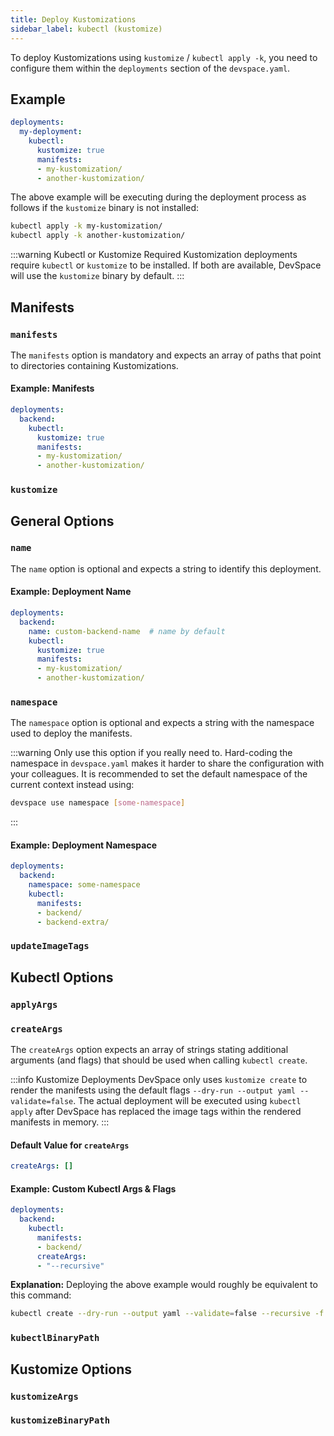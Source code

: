 ```yaml
---
title: Deploy Kustomizations
sidebar_label: kubectl (kustomize)
---
```



To deploy Kustomizations using `kustomize` / `kubectl apply -k`, you need to configure them within the `deployments` section of the `devspace.yaml`.

## Example
```yaml {4}
deployments:
  my-deployment:
    kubectl:
      kustomize: true
      manifests:
      - my-kustomization/
      - another-kustomization/
```

The above example will be executing during the deployment process as follows if the `kustomize` binary is not installed:
```bash
kubectl apply -k my-kustomization/
kubectl apply -k another-kustomization/
```

:::warning Kubectl or Kustomize Required
Kustomization deployments require `kubectl` or `kustomize` to be installed. If both are available, DevSpace will use the `kustomize` binary by default.
:::


## Manifests

### `manifests`
The `manifests` option is mandatory and expects an array of paths that point to directories containing Kustomizations.

#### Example: Manifests
```yaml
deployments:
  backend:
    kubectl:
      kustomize: true
      manifests:
      - my-kustomization/
      - another-kustomization/
```

### `kustomize`

<FragmentKubectlKustomize/>


## General Options

### `name`
The `name` option is optional and expects a string to identify this deployment.

#### Example: Deployment Name
```yaml {2}
deployments:
  backend:
    name: custom-backend-name  # name by default
    kubectl:
      kustomize: true
      manifests:
      - my-kustomization/
      - another-kustomization/
```

### `namespace`
The `namespace` option is optional and expects a string with the namespace used to deploy the manifests.

:::warning
Only use this option if you really need to. Hard-coding the namespace in `devspace.yaml` makes it harder to share the configuration with your colleagues. It is recommended to set the default namespace of the current context instead using:
```bash
devspace use namespace [some-namespace]
```
:::

#### Example: Deployment Namespace
```yaml {3}
deployments:
  backend:
    namespace: some-namespace
    kubectl:
      manifests:
      - backend/
      - backend-extra/
```

### `updateImageTags`

<FragmentUpdateImageTags/>

## Kubectl Options

### `applyArgs`

<FragmentKubectlApplyArgs/>

### `createArgs`
The `createArgs` option expects an array of strings stating additional arguments (and flags) that should be used when calling `kubectl create`.

:::info Kustomize Deployments
DevSpace only uses `kustomize create` to render the manifests using the default flags `--dry-run --output yaml --validate=false`. The actual deployment will be executed using `kubectl apply` after DevSpace has replaced the image tags within the rendered manifests in memory.
:::

#### Default Value for `createArgs`
```yaml
createArgs: []
```

#### Example: Custom Kubectl Args & Flags
```yaml
deployments:
  backend:
    kubectl:
      manifests:
      - backend/
      createArgs:
      - "--recursive"
```
**Explanation:**
Deploying the above example would roughly be equivalent to this command:
```bash
kubectl create --dry-run --output yaml --validate=false --recursive -f backend/
```

### `kubectlBinaryPath`

<FragmentKubectlBinaryPath/>


## Kustomize Options

### `kustomizeArgs`

<FragmentKustomizeKustomizeArgs/>

### `kustomizeBinaryPath`

<FragmentKustomizeBinaryPath/>
